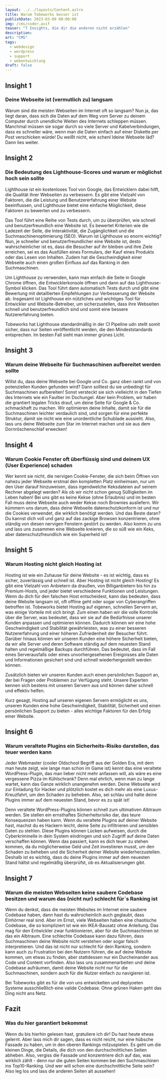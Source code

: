 ```yaml
---
layout: ../../layouts/Content.astro
title: Warum Tobeworks besser ist
publishDate: 2023-03-09 00:00:00
img: /cms/coder.avif
teaser: "7 Insights, die dir die anderen nicht erzählen"
description:
art: "CMS" 
tags:
  - webdesign
  - wordpress
  - support
  - webentwicklung
draft: false
---
```



## Insight 1
### Deine Webseite ist (vermutlich zu) langsam
Warum sind die meisten Webseiten im Internet oft so langsam? Nun ja, das liegt daran, dass sich die Daten auf dem Weg vom Server zu deinem Computer durch unendliche Weiten des Internets schleppen müssen. Manchmal müssen sie sogar durch so viele Server und Kabelverbindungen, dass es schneller wäre, wenn man die Daten einfach auf einer Diskette per Post verschicken würde!
Du weißt nicht, wie schenl ldeine Webseite läd? Dann lies weiter.


## Insight 2
### Die Bedeutung des Lighthouse-Scores und warum er möglichst hoch sein sollte
Lighthouse ist ein kostenloses Tool von Google, das Entwicklern dabei hilft, die Qualität ihrer Webseiten zu verbessern. Es gibt eine Vielzahl von Faktoren, die die Leistung und Benutzererfahrung einer Website beeinflussen, und Lighthouse bietet eine einfache Möglichkeit, diese Faktoren zu bewerten und zu verbessern.

Das Tool führt eine Reihe von Tests durch, um zu überprüfen, wie schnell und benutzerfreundlich eine Website ist. Es bewertet Kriterien wie die Ladezeit der Seite, die Interaktivität, die Zugänglichkeit und die Suchmaschinenoptimierung (SEO).
Warum ist Lighthouse so enorm wichtig? Nun, je schneller und benutzerfreundlicher eine Website ist, desto wahrscheinlicher ist es, dass die Besucher auf ihr bleiben und ihre Ziele erreichen, sei es das Ausfüllen eines Formulars, der Kauf eines Produkts oder das Lesen von Inhalten. Zudem hat die Geschwindigkeit einer Webseite auch einen großen Einfluss auf das Ranking in den Suchmaschinen.

Um Lighthouse zu verwenden, kann man einfach die Seite in Google Chrome öffnen, die Entwicklerkonsole öffnen und dann auf das Lighthouse-Symbol klicken. Das Tool führt dann automatisch Tests durch und gibt eine Bewertung mit detaillierten Empfehlungen zur Verbesserung der Website ab.
Insgesamt ist Lighthouse ein nützliches und wichtiges Tool für Entwickler und Website-Betreiber, um sicherzustellen, dass ihre Webseiten schnell und benutzerfreundlich sind und somit eine bessere Nutzererfahrung bieten.

Tobeworks hat Lighthouse standardmäßig in der CI Pipeline udn stellt somit sicher, dass nur Seiten veröffentlicht werden, die den Mindeststandards entsprechen. Im besten Fall sieht man immer grünes Licht.

## Insight 3
### Warum deine Webseite für Suchmaschinen aufbereitet werden sollte
Willst du, dass deine Webseite bei Google und Co. ganz oben rankt und von potenziellen Kunden gefunden wird? Dann solltest du sie unbedingt für Suchmaschinen aufbereiten! Sonst versteckt sie sich vielleicht in den Tiefen des Internets wie ein Faultier im Dschungel. Aber kein Problem, wir haben die grantiert legalen Tricks drauf, um deine Seite für Google & Co. schmackhaft zu machen. Wir optimieren deine Inhalte, damit sie für die Suchmaschinen leichter verdaulich sind, und sorgen für eine perfekte Struktur, damit sie nicht wie eine unordentliche Schublade aussieht. Also, lass uns deine Webseite zum Star im Internet machen und sie aus dem Dornröschenschlaf erwecken!


## Insight 4
### Warum Cookie Fenster oft überflüssig sind und deinem UX (User Experience) schaden
Wer kennt sie nicht, die nervigen Cookie-Fenster, die sich beim Öffnen von nahezu jeder Webseite erstmal den kompletten Platz einheimsen, nur um den User darauf hinzuweisen, dass irgendwelche Keksdateien auf seinem Rechner abgelegt werden? Als ob wir nicht schon genug Süßigkeiten im Leben haben! Bei uns gibt es keine Kekse (ohne Erlaubnis) und im besten Fall muss deine Webseite auch weder Kekse noch Brownies ausliefern. 
Wir kümmern uns darum, dass deine Webseite datenschutzkonform ist und nur die Cookies verwendet, die wirklich benötigt werden. Und das Beste daran? Du kannst dich voll und ganz auf das zackige Browsen konzentrieren, ohne ständig von diesen nervigen Fenstern gestört zu werden. Also komm zu uns und lass uns zusammen eine Webseite kreieren, die so süß wie ein Keks, aber datenschutzfreundlich wie ein Superheld ist!


## Insight 5
### Warum Hosting nicht gleich Hosting ist
Hosting ist wie ein Zuhause für deine Website - es ist wichtig, dass es sicher, zuverlässig und schnell ist. Aber Hosting ist nicht gleich Hosting! Es gibt eine Vielzahl von Anbietern da draußen, von Billiganbietern bis hin zu Premium-Hosts, und jeder bietet verschiedene Funktionen und Leistungen. Wenn du dich für den falschen Host entscheidest, kann das bedeuten, dass deine Website langsam ist, oft offline geht oder sogar von Cyberangriffen betroffen ist.
Tobeworks bietet Hosting auf eigenen, schnellen Servern an, was einige Vorteile mit sich bringt. Zum einen haben wir die volle Kontrolle über die Server, was bedeutet, dass wir sie auf die Bedürfnisse unserer Kunden anpassen und optimieren können. Dadurch können wir eine hohe Geschwindigkeit und Stabilität gewährleisten, was zu einer besseren Nutzererfahrung und einer höheren Zufriedenheit der Besucher führt.
Darüber hinaus können wir unseren Kunden eine höhere Sicherheit bieten, da wir alle Server und deren Software ständig auf dem neuesten Stand halten und regelmäßige Backups durchführen. Das bedeutet, dass im Fall eines Serverausfalls oder eines unvorhergesehenen Ereignisses alle Daten und Informationen gesichert sind und schnell wiederhergestellt werden können.

Zusätzlich bieten wir unseren Kunden auch einen persönlichen Support an, der bei Fragen oder Problemen zur Verfügung steht. Unsere Experten kennen sich bestens mit unseren Servern aus und können daher schnell und effektiv helfen.

Kurz gesagt, Hosting auf unseren eigenen Servern ermöglicht es uns, unseren Kunden eine hohe Geschwindigkeit, Stabilität, Sicherheit und einen persönlichen Support zu bieten - alles wichtige Faktoren für den Erfolg einer Website.

## Insight 6
### Warum veraltete Plugins ein Sicherheits-Risiko darstellen, das teuer werden kann
Jeder Webmaster (cooler Oldschool Begriff aus der Golden Era, mit dem man heute zeigt, wie lange man schon im Game ist) kennt das eine veraltete WordPress-Plugin, das man lieber nicht mehr anfassen will, als wäre es eine vergessene Pizza im Kühlschrank? Denn mal ehrlich, wenn man zu lange wartet, kann das Ganze wirklich unangenehm werden. Deine Webseite wird zur Einladung für Hacker und plötzlich kostet es dich mehr als eine Luxus-Kreuzfahrt, um den Schaden zu beheben. Also, sei schlau und halte deine Plugins immer auf dem neuesten Stand, bevor es zu spät ist!

Denn veraltete WordPress-Plugins können schnell zum ultimativen Albtraum werden. Sie stellen ein ernsthaftes Sicherheitsrisiko dar, das teure Konsequenzen haben kann. Wenn du veraltete Plugins auf deiner Website hast, machst du es Hackern leicht, deine Seite zu infiltrieren und  sensiblen Daten zu stehlen. Diese Plugins können Lücken aufweisen, durch die Cyberkriminelle in dein System eindringen und sich Zugriff auf deine Daten verschaffen können. Wenn das passiert, kann es dich teuer zu stehen kommen, da du möglicherweise Geld und Zeit investieren musst, um den Schaden zu beheben und die Sicherheit deiner Website wiederherzustellen. Deshalb ist es wichtig, dass du deine Plugins immer auf dem neuesten Stand hältst und regelmäßig überprüfst, ob es Aktualisierungen gibt.

## Insight 7
### Warum die meisten Webseiten keine saubere Codebase besitzen und warum das (nicht nur) schlecht für`s Ranking ist
Wenn du denkst, dass die meisten Websites im Internet eine saubere Codebase haben, dann hast du wahrscheinlich auch geglaubt, dass Einhörner real sind. Aber im Ernst, viele Webseiten haben eine chaotische Codebase, die so kompliziert ist wie ein IKEA-Bausatz ohne Anleitung. Das mag für den Entwickler zwar funktionieren, aber für die Suchmaschinen ist das ein Albtraum. 
Eine schlechte Codebase kann dazu führen, dass Suchmaschinen deine Website nicht verstehen oder sogar falsch interpretieren. Und das ist nicht nur schlecht für dein Ranking, sondern kann auch zu Frustration bei den Nutzern führen, die auf deine Website kommen, um etwas zu finden, aber stattdessen nur ein Durcheinander aus Code und Content vorfinden. Also lass uns zusammenarbeiten und deine Codebase aufräumen, damit deine Website nicht nur für die Suchmaschinen, sondern auch für die Nutzer einfach zu navigieren ist.

Bei Tobeworks gibt es für die von uns entwickelten und deplyoeten Systeme ausschließlich eine valide Codebase. Ohne grünen Haken geht das Ding nicht ans Netz.


## Fazit
### Was du hier garantiert bekommst
Wenn du bis hierhin gelesen hast, gratuliere ich dir! Du hast heute etwas gelernt. Aber lass mich dir sagen, dass es nicht reicht, nur eine hübsche Fassade zu haben, um in den oberen Rankings mitzuspielen. Es geht um die kleinen Dinge, die Details, die dich von den durchschnittlichen Seiten abheben. Also, vergiss die Fassade und konzentriere dich auf das, was wirklich zählt - denn nur die guten Seiten kommen bei den Suchmaschinen ins Top10-Ranking. Und wer will schon eine durchschnittliche Seite sein? Also leg los und lass die anderen Seiten alt aussehen!
<CTA />